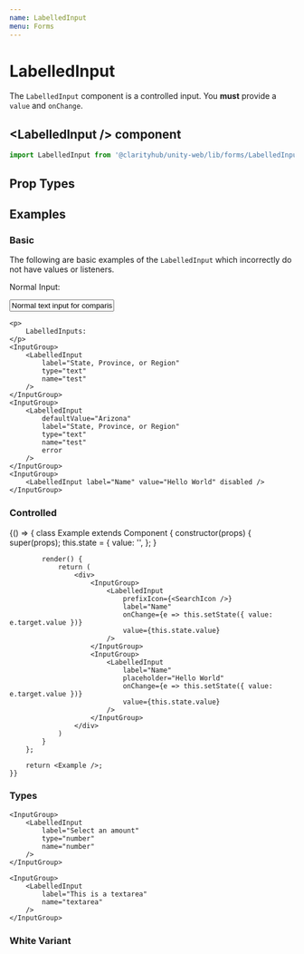 ```yaml
---
name: LabelledInput
menu: Forms
---
```



# LabelledInput

The `LabelledInput` component is a controlled input. You <b>must</b> provide a
`value` and `onChange`.

## \<LabelledInput /\> component

```js
import LabelledInput from '@clarityhub/unity-web/lib/forms/LabelledInput';
```

## Prop Types

<PropsTable of={LabelledInput} />

## Examples

### Basic

The following are basic examples of the `LabelledInput` which incorrectly do
not have values or listeners.

<Playground>
    <p>
        Normal Input:
    </p>
    <Input value="Normal text input for comparison" />

    <p>
        LabelledInputs:
    </p>
    <InputGroup>
        <LabelledInput
            label="State, Province, or Region"
            type="text"
            name="test"
        />
    </InputGroup>
    <InputGroup>
        <LabelledInput
            defaultValue="Arizona"
            label="State, Province, or Region"
            type="text"
            name="test"
            error
        />
    </InputGroup>
    <InputGroup>
        <LabelledInput label="Name" value="Hello World" disabled />
    </InputGroup>
</Playground>

### Controlled
<Playground>
    {() => {
        class Example extends Component {
            constructor(props) {
                super(props);
                this.state = {
                    value: '',
                };
            }

            render() {
                return (
                    <div>
                        <InputGroup>
                            <LabelledInput
                                prefixIcon={<SearchIcon />}
                                label="Name"
                                onChange={e => this.setState({ value: e.target.value })}
                                value={this.state.value}
                            />
                        </InputGroup>
                        <InputGroup>
                            <LabelledInput
                                label="Name"
                                placeholder="Hello World"
                                onChange={e => this.setState({ value: e.target.value })}
                                value={this.state.value}
                            />
                        </InputGroup>
                    </div>
                )
            }
        };

        return <Example />;
    }}
</Playground>


### Types

<Playground>
    <InputGroup>
        <LabelledInput
            label="Your Email"
            type="email"
            name="email"
        />
    </InputGroup>

    <InputGroup>
        <LabelledInput
            label="Select an amount"
            type="number"
            name="number"
        />
    </InputGroup>

    <InputGroup>
        <LabelledInput
            label="This is a textarea"
            name="textarea"
        />
    </InputGroup>
</Playground>


### White Variant

<Playground>
    <Box style={{ backgroundColor: 'red', padding: '20px' }}>
        <InputGroup>
            <LabelledInput
                variant="white"
                label="State, Province, or Region"
                type="text"
                name="test"
            />
        </InputGroup>
        <InputGroup>
            <LabelledInput
                variant="white"
                defaultValue="Arizona"
                label="State, Province, or Region"
                type="text"
                name="test"
                error
            />
        </InputGroup>
        <InputGroup>
            <LabelledInput variant="white" label="Name" value="Hello World" disabled />
        </InputGroup>
    </Box>
</Playground>
